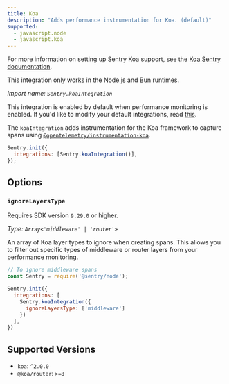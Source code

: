 ```yaml
---
title: Koa
description: "Adds performance instrumentation for Koa. (default)"
supported:
  - javascript.node
  - javascript.koa
---
```


For more information on setting up Sentry Koa support, see the [Koa Sentry documentation](/platforms/javascript/guides/koa/).

<Alert>

This integration only works in the Node.js and Bun runtimes.

</Alert>

_Import name: `Sentry.koaIntegration`_

This integration is enabled by default when performance monitoring is enabled. If you'd like to modify your default integrations, read [this](./../#modifying-default-integrations).

The `koaIntegration` adds instrumentation for the Koa framework to capture spans using [`@opentelemetry/instrumentation-koa`](https://www.npmjs.com/package/@opentelemetry/instrumentation-koa).

```JavaScript
Sentry.init({
  integrations: [Sentry.koaIntegration()],
});
```

## Options

### `ignoreLayersType`

Requires SDK version `9.29.0` or higher.

_Type: `Array<'middleware' | 'router'>`_

An array of Koa layer types to ignore when creating spans. This allows you to filter out specific types of middleware or router layers from your performance monitoring.

```javascript
// To ignore middleware spans
const Sentry = require('@sentry/node');

Sentry.init({
  integrations: [
    Sentry.koaIntegration({
      ignoreLayersType: ['middleware']
    })
  ],
})
```

## Supported Versions

- `koa`: `^2.0.0`
- `@koa/router`: `>=8`
